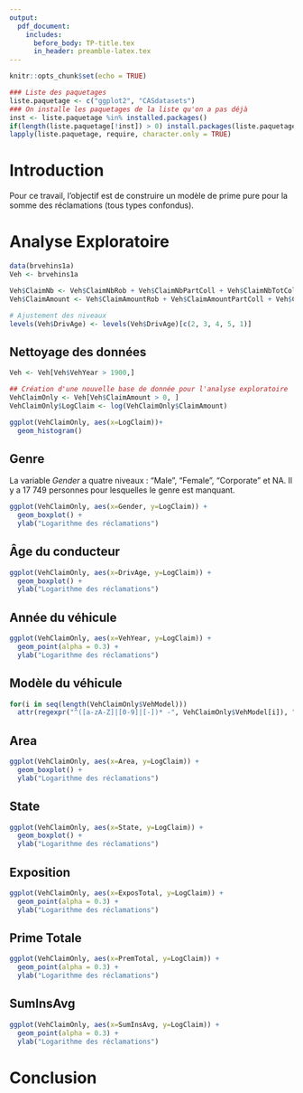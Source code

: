 ```yaml
---
output:
  pdf_document:
    includes:
      before_body: TP-title.tex
      in_header: preamble-latex.tex
---  
```

\centering  

\clearpage  

\tableofcontents   

\justify  
\clearpage  

```r
knitr::opts_chunk$set(echo = TRUE)
```

```r
### Liste des paquetages
liste.paquetage <- c("ggplot2", "CASdatasets")
### On installe les paquetages de la liste qu'on a pas déjà
inst <- liste.paquetage %in% installed.packages()
if(length(liste.paquetage[!inst]) > 0) install.packages(liste.paquetage[!inst])
lapply(liste.paquetage, require, character.only = TRUE)
```

# Introduction

Pour ce travail, l'objectif est de construire un modèle de prime pure pour la somme des réclamations (tous types confondus). 

\clearpage  

# Analyse Exploratoire

```r

data(brvehins1a)
Veh <- brvehins1a

Veh$ClaimNb <- Veh$ClaimNbRob + Veh$ClaimNbPartColl + Veh$ClaimNbTotColl + Veh$ClaimNbFire + Veh$ClaimNbOther
Veh$ClaimAmount <- Veh$ClaimAmountRob + Veh$ClaimAmountPartColl + Veh$ClaimAmountTotColl + Veh$ClaimAmountFire + Veh$ClaimAmountOther

# Ajustement des niveaux
levels(Veh$DrivAge) <- levels(Veh$DrivAge)[c(2, 3, 4, 5, 1)]
```

## Nettoyage des données
```r

Veh <- Veh[Veh$VehYear > 1900,]

```

```r

## Création d'une nouvelle base de donnée pour l'analyse exploratoire
VehClaimOnly <- Veh[Veh$ClaimAmount > 0, ]
VehClaimOnly$LogClaim <- log(VehClaimOnly$ClaimAmount)
```


```r

ggplot(VehClaimOnly, aes(x=LogClaim))+
  geom_histogram()

```

\clearpage

## Genre

La variable *Gender* a quatre niveaux : "Male", "Female", "Corporate" et NA. Il y a 17 749 personnes pour lesquelles le genre est manquant.

```r

ggplot(VehClaimOnly, aes(x=Gender, y=LogClaim)) + 
  geom_boxplot() +
  ylab("Logarithme des réclamations")

```

\clearpage 

## Âge du conducteur

```r

ggplot(VehClaimOnly, aes(x=DrivAge, y=LogClaim)) + 
  geom_boxplot() +
  ylab("Logarithme des réclamations")

```

\clearpage 

## Année du véhicule

```r

ggplot(VehClaimOnly, aes(x=VehYear, y=LogClaim)) + 
  geom_point(alpha = 0.3) +
  ylab("Logarithme des réclamations")

```


\clearpage 

## Modèle du véhicule

```r

for(i in seq(length(VehClaimOnly$VehModel)))
  attr(regexpr("^([a-zA-Z]|[0-9]|[-])* -", VehClaimOnly$VehModel[i]), "match.length") - 2

```


\clearpage 

## Area

```r

ggplot(VehClaimOnly, aes(x=Area, y=LogClaim)) + 
  geom_boxplot() +
  ylab("Logarithme des réclamations")

```

\clearpage

## State

```r

ggplot(VehClaimOnly, aes(x=State, y=LogClaim)) + 
  geom_boxplot() +
  ylab("Logarithme des réclamations")

```

\clearpage


## Exposition

\begin{center}
\begin{tabular}{ |c|c|c|c|c|c|c| } 
 \hline
 Moyenne & Médiane & Écart-type & Minimum & Maximum \\ 
 \hline
 `r mean(Veh$ExposTotal)` & `r median(Veh$ExposTotal)` & `r sd(Veh$ExposTotal)` & `r min(Veh$ExposTotal)` & `r max(Veh$ExposTotal)` \\ 
 \hline
\end{tabular}
\end{center}

```r

ggplot(VehClaimOnly, aes(x=ExposTotal, y=LogClaim)) + 
  geom_point(alpha = 0.3) +
  ylab("Logarithme des réclamations")

```

\clearpage 

## Prime Totale

```r

ggplot(VehClaimOnly, aes(x=PremTotal, y=LogClaim)) + 
  geom_point(alpha = 0.3) +
  ylab("Logarithme des réclamations")

```


## SumInsAvg

```r

ggplot(VehClaimOnly, aes(x=SumInsAvg, y=LogClaim)) + 
  geom_point(alpha = 0.3) +
  ylab("Logarithme des réclamations")

```


# Conclusion
